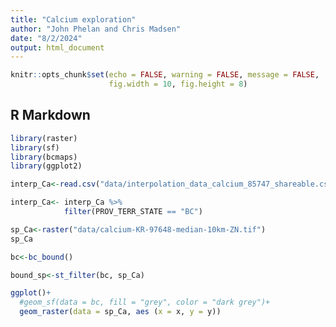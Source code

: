 ```yaml
---
title: "Calcium exploration"
author: "John Phelan and Chris Madsen"
date: "8/2/2024"
output: html_document
---
```


```r
knitr::opts_chunk$set(echo = FALSE, warning = FALSE, message = FALSE,
                      fig.width = 10, fig.height = 8)
```

## R Markdown
```r
library(raster)
library(sf)
library(bcmaps)
library(ggplot2)
```




```r

interp_Ca<-read.csv("data/interpolation_data_calcium_85747_shareable.csv")

interp_Ca<- interp_Ca %>% 
            filter(PROV_TERR_STATE == "BC")

sp_Ca<-raster("data/calcium-KR-97648-median-10km-ZN.tif")
sp_Ca

bc<-bc_bound()

bound_sp<-st_filter(bc, sp_Ca)

```


```r

ggplot()+
  #geom_sf(data = bc, fill = "grey", color = "dark grey")+
  geom_raster(data = sp_Ca, aes (x = x, y = y))

```
